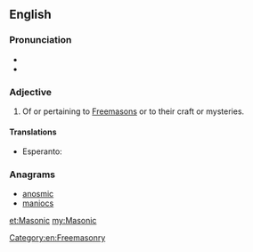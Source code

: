{{also|masonic}}
==English==

===Pronunciation===
* {{IPA|/məˈsɑnɪk/|/meɪˈsɑnɪk/|lang=en}}
* {{hyphenation|Ma|so|nic}}

===Adjective===
{{en-adj|-}}

# Of or pertaining to [[Freemason]]s or to their craft or mysteries.

====Translations====
{{trans-top}}
* Esperanto: {{t|eo|framasona}}
{{trans-mid}}
{{trans-bottom}}

===Anagrams===
* [[anosmic#English|anosmic]]
* [[maniocs#English|maniocs]]

[[Category:en:Freemasonry]]

[[et:Masonic]]
[[my:Masonic]]